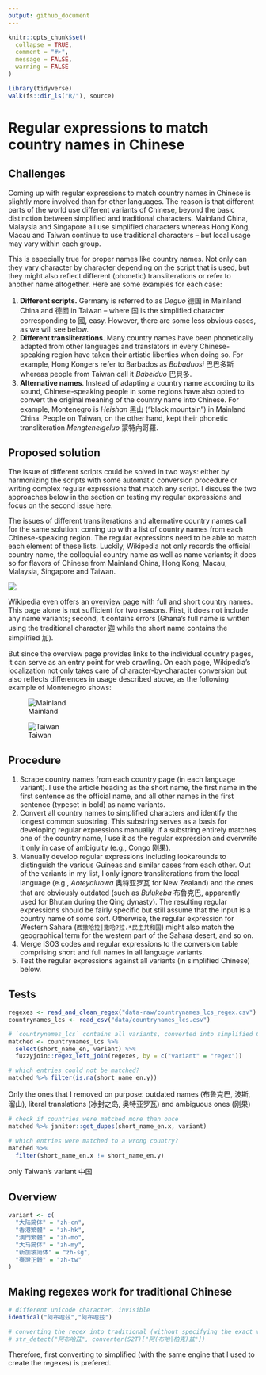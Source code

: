 ```yaml
---
output: github_document
---
```


<!-- README.md is generated from README.Rmd. Please edit that file -->

```r
knitr::opts_chunk$set(
  collapse = TRUE,
  comment = "#>",
  message = FALSE,
  warning = FALSE
)
```

```r
library(tidyverse)
walk(fs::dir_ls("R/"), source)
```

# Regular expressions to match country names in Chinese

<!-- badges: start -->
<!-- badges: end -->

## Challenges

Coming up with regular expressions to match country names in Chinese is slightly more involved than for other languages. The reason is that different parts of the world use different variants of Chinese, beyond the basic distinction between simplified and traditional characters. Mainland China, Malaysia and Singapore all use simplified characters whereas Hong Kong, Macau and Taiwan continue to use traditional characters -- but local usage may vary within each group. 

This is especially true for proper names like country names. Not only can they vary character by character depending on the script that is used, but they might also reflect different (phonetic) transliterations or refer to another name altogether. Here are some examples for each case:

1. **Different scripts.** Germany is referred to as *Deguo* 德国 in Mainland China and 德國 in Taiwan -- where 国 is the simplified character corresponding to 國, easy. However, there are some less obvious cases, as we will see below.
2. **Different transliterations**. Many country names have been phonetically adapted from other languages and translators in every Chinese-speaking region have taken their artistic liberties when doing so. For example, Hong Kongers refer to Barbados as *Babaduosi* 巴巴多斯 whereas people from Taiwan call it *Babeiduo* 巴貝多.
3. **Alternative names**. Instead of adapting a country name according to its sound, Chinese-speaking people in some regions have also opted to convert the original meaning of the country name into Chinese. For example, Montenegro is *Heishan* 黑山 ("black mountain") in Mainland China. People on Taiwan, on the other hand, kept their phonetic transliteration *Mengteneigeluo* 蒙特內哥羅.

## Proposed solution

The issue of different scripts could be solved in two ways: either by harmonizing the scripts with some automatic conversion procedure or writing complex regular expressions that match any script. I discuss the two approaches below in the section on testing my regular expressions and focus on the second issue here. 

The issues of different transliterations and alternative country names call for the same solution: coming up with a list of country names from each Chinese-speaking region. The regular expressions need to be able to match each element of these lists. Luckily, Wikipedia not only records the official country name, the colloquial country name as well as name variants; it does so for flavors of Chinese from Mainland China, Hong Kong, Macau, Malaysia, Singapore and Taiwan.

![](img/language_dropdown.png)

Wikipedia even offers an [overview page](https://zh.wikipedia.org/zh-cn/世界政區索引) with full and short country names. This page alone is not sufficient for two reasons. First, it does not include any name variants; second, it contains errors (Ghana's full name is written using the traditional character 迦 while the short name contains the simplified 加). 

But since the overview page provides links to the individual country pages, it can serve as an entry point for web crawling. On each page, Wikipedia's localization not only takes care of character-by-character conversion but also reflects differences in usage described above, as the following example of Montenegro shows:

![Mainland](img/montenegro_mainland.png)

![Taiwan](img/montenegro_taiwan.png)

## Procedure

1. Scrape country names from each country page (in each language variant). I use the article heading as the short name, the first name in the first sentence as the official name, and all other names in the first sentence (typeset in bold) as name variants. 
2. Convert all country names to simplified characters and identify the longest common substring. This substring serves as a basis for developing regular expressions manually. If a substring entirely matches one of the country name, I use it as the regular expression and overwrite it only in case of ambiguity (e.g., Congo 刚果).
3. Manually develop regular expressions including lookarounds to distinguish the various Guineas and similar cases from each other. Out of the variants in my list, I only ignore transliterations from the local language (e.g., *Aoteyaluowa* 奥特亚罗瓦 for New Zealand) and the ones that are obviously outdated (such as *Bulukeba* 布魯克巴, apparently used for Bhutan during the Qing dynasty). The resulting regular expressions should be fairly specific but still assume that the input is a country name of some sort. Otherwise, the regular expression for Western Sahara (`西撒哈拉|撒哈?拉.*民主共和国`) might also match the geographical term for the western part of the Sahara desert, and so on.
4. Merge ISO3 codes and regular expressions to the conversion table comprising short and full names in all language variants.
5. Test the regular expressions against all variants (in simplified Chinese) below.

## Tests

```r
regexes <- read_and_clean_regex("data-raw/countrynames_lcs_regex.csv")
countrynames_lcs <- read_csv("data/countrynames_lcs.csv")

# `countrynames_lcs` contains all variants, converted into simplified Chinese
matched <- countrynames_lcs %>%
  select(short_name_en, variant) %>%
  fuzzyjoin::regex_left_join(regexes, by = c("variant" = "regex"))
```

```r
# which entries could not be matched?
matched %>% filter(is.na(short_name_en.y))
```
Only the ones that I removed on purpose: outdated names (布鲁克巴, 波斯, 溜山), literal translations (冰封之岛, 奥特亚罗瓦) and ambiguous ones (刚果)

```r
# check if countries were matched more than once
matched %>% janitor::get_dupes(short_name_en.x, variant)
```

```r
# which entries were matched to a wrong country?
matched %>%
  filter(short_name_en.x != short_name_en.y)
```
only Taiwan's variant 中国

## Overview

```r
variant <- c(
  "大陆简体" = "zh-cn",
  "香港繁體" = "zh-hk",
  "澳門繁體" = "zh-mo",
  "大马简体" = "zh-my",
  "新加坡简体" = "zh-sg",
  "臺灣正體" = "zh-tw"
)
```

## Making regexes work for traditional Chinese

```r
# different unicode character, invisible
identical("阿布哈茲","阿布哈兹")

# converting the regex into traditional (without specifying the exact variant) works in most cases but regexes become very long and hard to maintain (especially because someone might delete what seems like a duplicate but invisibly refers to different unicode characters)
# str_detect("阿布哈茲", converter(S2T)["阿(布哈|柏克)兹"])
```



Therefore, first converting to simplified (with the same engine that I used to create the regexes) is prefered.


